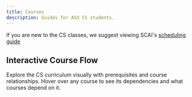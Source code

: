 ```yaml
---
title: Courses
description: Guides for ASU CS students.
---
```



If you are new to the CS classes, we suggest viewing SCAI's [scheduling guide](https://degrees.apps.asu.edu/major-map/ASU00/ESCSEBS/null/ALL/2024)

<CoursesContent />

## Interactive Course Flow

Explore the CS curriculum visually with prerequisites and course relationships. Hover over any course to see its dependencies and what courses depend on it.

<CourseFlow />
